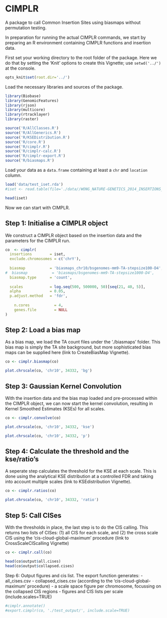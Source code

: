 CIMPLR
========================================================

A package to call Common Insertion Sites using biasmaps without permutation testing.

In preparation for running the actual CIMPLR commands, we start by preparing an R environment containing CIMPLR functions and insertion data.

First set your working directory to the root folder of the package. Here we do that by setting the 'Knit' options to create this Vignette; use `setwd('../')` at the console.

```r
opts_knit$set(root.dir='../')
```

Load the necessary libraries and sources of the package.

```r

library(Biobase)
library(GenomicFeatures)
library(rjson)
library(multicore)
library(rtracklayer)
library(raster)

source('R/AllClasses.R')
source('R/AllGenerics.R')
source('R/KSEDistribution.R')
source('R/core.R')
source('R/cimplr.R')
source('R/cimplr-calc.R')
source('R/cimplr-export.R')
source('R/biasmaps.R')
```

Load your data as a `data.frame` containing at least a `chr` and `location` column.

```r
load('data/test_iset.rda')
#iset <- read.table(file='./data//WONG_NATURE-GENETICS_2014_INSERTIONS_MM10_FILTERED_BY_CONTROLS.cimpl', sep="\t", header=TRUE)

head(iset)
```



Now we can start with CIMPLR.


Step 1: Initialise a CIMPLR object
-------------------------

We construct a CIMPLR object based on the insertion data and the parameters for the CIMPLR run.

```r
co  <- cimplr(
  insertions        = iset,
  exclude.chromosomes = c('chrY'),
  
  biasmap           = 'biasmaps_chr10/bsgenomes-mm9-TA-stepsize100-D4',
#  biasmap           = 'biasmaps/bsgenomes-mm9-TA-stepsize1000-D4',
  biasmap.type      = 'count',
  
  scales            = log.seq(500, 500000, 50)[seq(21, 40, 5)],
  alpha             = 0.05,
  p.adjust.method   = 'fdr',
  
	n.cores           = 4,
	genes.file        = NULL
)
```


Step 2: Load a bias map
-------------------------

As a bias map, we load the TA count files under the './biasmaps' folder. This bias map is simply the TA site background, but more sophisticated bias maps can be supplied here (link to CreateBiasMap Vignette).

```r
co <- cimplr.biasmap(co)
```


```r
plot.chrscale(co, 'chr10', 34332, 'bg')
```


Step 3: Gaussian Kernel Convolution
-------------------------

With the insertion data and the bias map loaded and pre-processed within the CIMPLR object, we can now start the kernel convolution, resulting in Kernel Smoothed Estimates (KSEs) for all scales.
```r
co <- cimplr.convolve(co)
```

```r
plot.chrscale(co, 'chr10', 34332, 'kse')
```

```r
plot.chrscale(co, 'chr10', 34332, 'p')
```


Step 4: Calculate the threshold and the kse/ratio's
-------------------------

A seperate step calculates the threshold for the KSE at each scale. This is done using the analytical KSE distribution at a controlled FDR and taking into account multiple scales (link to KSEdistribution Vignette).
```r
co <- cimplr.ratios(co)
```

```r
plot.chrscale(co, 'chr10', 34332, 'ratio')
```



Step 5: Call CISes
-------------------------

With the thresholds in place, the last step is to do the CIS calling. This returns two lists of CISes: (1) all CIS for each scale, and (2) the cross scale CIS using the 'cis-cloud-global-maximum' procedure (link to CrossScaleCIScalling Vignette)

```r
co <- cimplr.call(co)

head(co$output$all.cises)
head(co$output$collapsed.cises)
```



Step 6: Output figures and cis list. The export function generates:
- all_cises.csv
- collapsed_cises.csv (according to the 'cis-cloud-global-maximum' procedure)
- a scale space figure per chromosome, focussing on the collapsed CIS regions
- figures and CIS lists per scale (include.scales=TRUE)


```r
#cimplr.annotate()
#export.cimplr(co, './test_output/', include.scale=TRUE)
```




